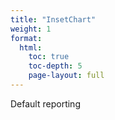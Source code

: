 ```yaml
---
title: "InsetChart"
weight: 1
format: 
  html:
    toc: true
    toc-depth: 5
    page-layout: full
---
```


Default reporting